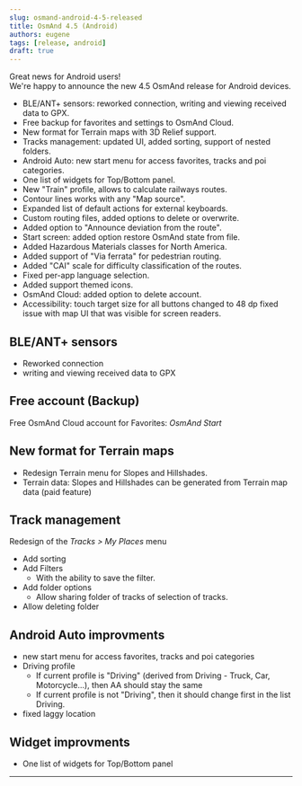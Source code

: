 ```yaml
---
slug: osmand-android-4-5-released
title: OsmAnd 4.5 (Android)
authors: eugene
tags: [release, android]
draft: true
---
```



Great news for Android users!  
We're happy to announce the new 4.5 OsmAnd release for Android devices. 

<!--truncate-->

* BLE/ANT+ sensors: reworked connection, writing and viewing received data to GPX.
* Free backup for favorites and settings to OsmAnd Cloud.
* New format for Terrain maps with 3D Relief support.
* Tracks management: updated UI, added sorting, support of nested folders.
* Android Auto: new start menu for access favorites, tracks and poi categories.
* One list of widgets for Top/Bottom panel.
* New "Train" profile, allows to calculate railways routes.
* Contour lines works with any "Map source".
* Expanded list of default actions for external keyboards.
* Custom routing files, added options to delete or overwrite.
* Added option to "Announce deviation from the route".
* Start screen: added option restore OsmAnd state from file.
* Added Hazardous Materials classes for North America.
* Added support of "Via ferrata" for pedestrian routing.
* Added "CAI" scale for difficulty classification of the routes.
* Fixed per-app language selection.
* Added support themed icons.
* OsmAnd Cloud: added option to delete account.
* Accessibility: touch target size for all buttons changed to 48 dp fixed issue with map UI that was visible for screen readers.


## BLE/ANT+ sensors

- Reworked connection
- writing and viewing received data to GPX

## Free account (Backup)

Free OsmAnd Cloud account for Favorites: _OsmAnd Start_

## New format for Terrain maps

- Redesign Terrain menu for Slopes and Hillshades.
- Terrain data: Slopes and Hillshades  can be generated from Terrain map data (paid feature)

## Track management

Redesign of the _Tracks > My Places_ menu
- Add sorting
- Add Filters
    - With the ability to save the filter.
- Add folder options
    - Allow sharing folder of tracks of selection of tracks.
- Allow deleting folder

## Android Auto improvments

- new start menu for access favorites, tracks and poi categories
- Driving profile
   - If current profile is "Driving" (derived from Driving - Truck, Car, Motorcycle...), then AA should stay the same
   - If current profile is not "Driving", then it should change first in the list Driving.
- fixed laggy location 


## Widget improvments

- One list of widgets for Top/Bottom panel
_______________________________________________

<LinksSocial/>
<LinksTelegram/>
<AndroidStore/>